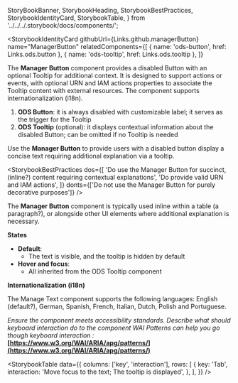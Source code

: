   StoryBookBanner,
  StorybookHeading,
  StorybookBestPractices,
  StorybookIdentityCard,
  StorybookTable,
} from '../../../.storybook/docs/components/';

<Meta title="Components/Manager Button/Documentation" />

<StoryBookBanner of={meta} />

<Canvas layout="centered" of={Default} sourceState="none" />

<StorybookHeading label="Overview" level={2} />

<StorybookIdentityCard
  githubUrl={Links.github.managerButton}
  name="ManagerButton"
  relatedComponents={[
    { name: 'ods-button', href: Links.ods.button },
    { name: 'ods-tooltip', href: Links.ods.tooltip },
  ]}
>
  The **Manager Button** component provides a disabled Button with an optional
  Tooltip for additional context. It is designed to support actions or events,
  with optional URN and IAM actions properties to associate the Tooltip content
  with external resources. The component supports internationalization (i18n).
</StorybookIdentityCard>

<StorybookHeading label="Anatomy" level={2} />

1. **ODS Button**: it is always disabled with customizable label; it serves as the trigger for the Tooltip
2. **ODS Tooltip** (optional): it displays contextual information about the disabled Button; can be omitted if no Tooltip is needed

<StorybookHeading label="Usage" level={2} />

Use the **Manager Button** to provide users with a disabled button display a concise text requiring additional explanation via a tooltip.

<StorybookHeading label="Dos & Don'ts" level={2} />

<StorybookBestPractices
  dos={[
    'Do use the Manager Button for succinct, (inline?) content requiring contextual explanations',
    'Do provide valid URN and IAM actions',
  ]}
  donts={['Do not use the Manager Button for purely decorative purposes']}
/>

<StorybookHeading label="Placement" level={2} />

The **Manager Button** component is typically used inline within a table (a paragraph?), or alongside other UI elements where additional explanation is necessary.

<StorybookHeading label="Behavior" level={2} />

**States**

- **Default**:
  - The text is visible, and the tooltip is hidden by default
- **Hover and focus**:
  - All inherited from the ODS Tooltip component

<StorybookHeading label="Variation" level={2} />

**Internationalization (i18n)**

The Manage Text component supports the following languages: English (default?), German, Spanish, French, Italian, Dutch, Polish and Portuguese.

<StorybookHeading label="Accessiblity" level={2} />

_Ensure the component meets accessibility standards.
Describe what should keyboard interaction do to the component
WAI Patterns can help you go though keyboard interaction :_ **[https://www.w3.org/WAI/ARIA/apg/patterns/](https://www.w3.org/WAI/ARIA/apg/patterns/)**

<StorybookTable
  data={{
    columns: ['key', 'interaction'],
    rows: [
      {
        key: 'Tab',
        interaction: 'Move focus to the text; The tooltip is displayed',
      },
    ],
  }}
/>
